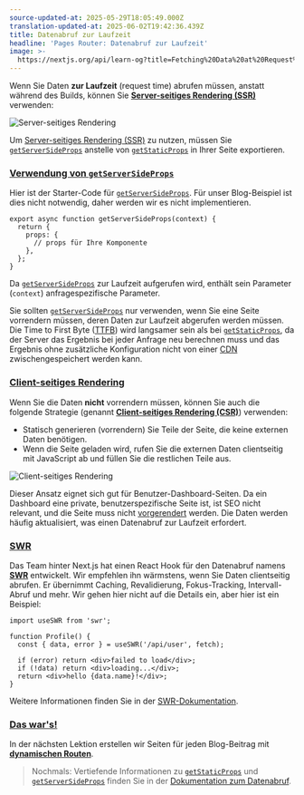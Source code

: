 ```yaml
---
source-updated-at: 2025-05-29T18:05:49.000Z
translation-updated-at: 2025-06-02T19:42:36.439Z
title: Datenabruf zur Laufzeit
headline: 'Pages Router: Datenabruf zur Laufzeit'
image: >-
  https://nextjs.org/api/learn-og?title=Fetching%20Data%20at%20Request%20Time&amp;chapter=27
---
```


Wenn Sie Daten **zur Laufzeit** (request time) abrufen müssen, anstatt während des Builds, können Sie [**Server-seitiges Rendering (SSR)**](/docs/basic-features/pages#server-side-rendering) verwenden:

![Server-seitiges Rendering](https://h8DxKfmAPhn8O0p3.public.blob.vercel-storage.com/learn/pages-router/data-fetching/server-side-rendering-with-data.png)

Um [Server-seitiges Rendering (SSR)](/docs/basic-features/pages#server-side-rendering) zu nutzen, müssen Sie [`getServerSideProps`](/docs/basic-features/data-fetching#getserversideprops-server-side-rendering) anstelle von [`getStaticProps`](/docs/basic-features/data-fetching#getstaticprops-static-generation) in Ihrer Seite exportieren.

### [Verwendung von `getServerSideProps`](#using-getserversideprops)

Hier ist der Starter-Code für [`getServerSideProps`](/docs/basic-features/data-fetching#getserversideprops-server-side-rendering). Für unser Blog-Beispiel ist dies nicht notwendig, daher werden wir es nicht implementieren.

```
export async function getServerSideProps(context) {
  return {
    props: {
      // props für Ihre Komponente
    },
  };
}
```

Da [`getServerSideProps`](/docs/basic-features/data-fetching#getserversideprops-server-side-rendering) zur Laufzeit aufgerufen wird, enthält sein Parameter (`context`) anfragespezifische Parameter.

Sie sollten [`getServerSideProps`](/docs/basic-features/data-fetching#getserversideprops-server-side-rendering) nur verwenden, wenn Sie eine Seite vorrendern müssen, deren Daten zur Laufzeit abgerufen werden müssen. Die Time to First Byte ([TTFB](https://web.dev/time-to-first-byte/)) wird langsamer sein als bei [`getStaticProps`](/docs/basic-features/data-fetching#getstaticprops-static-generation), da der Server das Ergebnis bei jeder Anfrage neu berechnen muss und das Ergebnis ohne zusätzliche Konfiguration nicht von einer [CDN](https://vercel.com/docs/edge-network/overview) zwischengespeichert werden kann.

### [Client-seitiges Rendering](#client-side-rendering)

Wenn Sie die Daten **nicht** vorrendern müssen, können Sie auch die folgende Strategie (genannt [**Client-seitiges Rendering (CSR)**](/docs/basic-features/data-fetching#fetching-data-on-the-client-side)) verwenden:

*   Statisch generieren (vorrendern) Sie Teile der Seite, die keine externen Daten benötigen.
*   Wenn die Seite geladen wird, rufen Sie die externen Daten clientseitig mit JavaScript ab und füllen Sie die restlichen Teile aus.

![Client-seitiges Rendering](https://h8DxKfmAPhn8O0p3.public.blob.vercel-storage.com/learn/pages-router/data-fetching/client-side-rendering.png)

Dieser Ansatz eignet sich gut für Benutzer-Dashboard-Seiten. Da ein Dashboard eine private, benutzerspezifische Seite ist, ist SEO nicht relevant, und die Seite muss nicht [vorgerendert](/docs/basic-features/pages#pre-rendering) werden. Die Daten werden häufig aktualisiert, was einen Datenabruf zur Laufzeit erfordert.

### [SWR](#swr)

Das Team hinter Next.js hat einen React Hook für den Datenabruf namens [**SWR**](https://swr.vercel.app/) entwickelt. Wir empfehlen ihn wärmstens, wenn Sie Daten clientseitig abrufen. Er übernimmt Caching, Revalidierung, Fokus-Tracking, Intervall-Abruf und mehr. Wir gehen hier nicht auf die Details ein, aber hier ist ein Beispiel:

```
import useSWR from 'swr';
 
function Profile() {
  const { data, error } = useSWR('/api/user', fetch);
 
  if (error) return <div>failed to load</div>;
  if (!data) return <div>loading...</div>;
  return <div>hello {data.name}!</div>;
}
```

Weitere Informationen finden Sie in der [SWR-Dokumentation](https://swr.vercel.app/).

### [Das war's!](#thats-it)

In der nächsten Lektion erstellen wir Seiten für jeden Blog-Beitrag mit [**dynamischen Routen**](/docs/routing/dynamic-routes).

> Nochmals: Vertiefende Informationen zu [`getStaticProps`](/docs/basic-features/data-fetching#getstaticprops-static-generation) und [`getServerSideProps`](/docs/basic-features/data-fetching#getserversideprops-server-side-rendering) finden Sie in der [Dokumentation zum Datenabruf](/docs/basic-features/data-fetching).